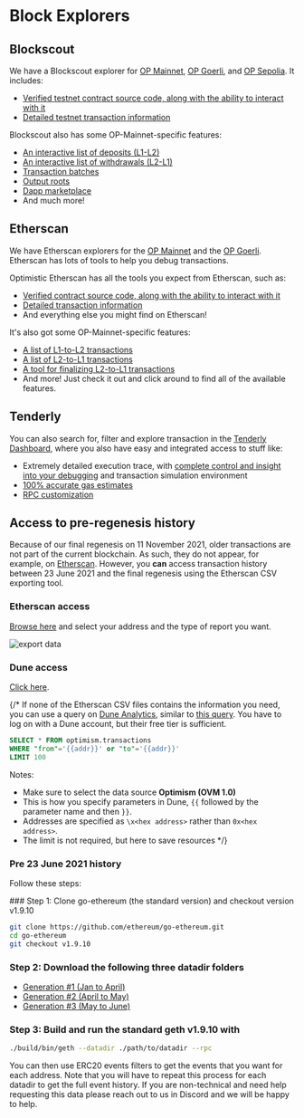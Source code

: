 
# Block Explorers

## Blockscout

We have a Blockscout explorer for [OP Mainnet](https://optimism.blockscout.com), [OP Goerli](https://optimism-goerli.blockscout.com), and [OP Sepolia](https://optimism-sepolia.blockscout.com/). It includes:

- [Verified testnet contract source code, along with the ability to interact with it](https://optimism.blockscout.com/verified-contracts)
- [Detailed testnet transaction information](https://optimism.blockscout.com/tx/0xa1b04233084d4067ec0bb3e09301012900f0e209f14a3d406f3d6dc696eea138)

Blockscout also has some OP-Mainnet-specific features:
- [An interactive list of deposits (L1-L2)](https://optimism.blockscout.com/l2-deposits)
- [An interactive list of withdrawals (L2-L1)](https://optimism.blockscout.com/l2-withdrawals)
- [Transaction batches](https://optimism.blockscout.com/l2-txn-batches)
- [Output roots](https://optimism.blockscout.com/l2-output-roots)
- [Dapp marketplace](https://optimism.blockscout.com/apps)
- And much more!

## Etherscan

We have Etherscan explorers for the [OP Mainnet](https://explorer.optimism.io) and the [OP Goerli](https://goerli-explorer.optimism.io).
Etherscan has lots of tools to help you debug transactions.

Optimistic Etherscan has all the tools you expect from Etherscan, such as:
- [Verified contract source code, along with the ability to interact with it](https://explorer.optimism.io/address/0x420000000000000000000000000000000000000F#code)
- [Detailed transaction information](https://explorer.optimism.io/tx/0x292423266d6da24126dc4e0e81890c22a67295cc8b1a987e71ad84748511452f)
- And everything else you might find on Etherscan!

It's also got some OP-Mainnet-specific features:
- [A list of L1-to-L2 transactions](https://explorer.optimism.io/txsEnqueued)
- [A list of L2-to-L1 transactions](https://explorer.optimism.io/txsExit)
- [A tool for finalizing L2-to-L1 transactions](https://explorer.optimism.io/messagerelayer)
- And more! Just check it out and click around to find all of the available features.



## Tenderly

You can also search for, filter and explore transaction in the [Tenderly Dashboard](https://dashboard.tenderly.co/), where you also have easy and integrated access to stuff like:

- Extremely detailed execution trace, with [complete control and insight into your debugging](https://blog.tenderly.co/tenderly-devnets-develop-and-test-with-mainnet-data/) and transaction simulation environment
- [100% accurate gas estimates](https://blog.tenderly.co/how-tenderly-enables-most-accurate-ethereum-gas-estimation/)
- [RPC customization](https://blog.tenderly.co/customizing-rpc-endpoints-with-node-extensions/)

## Access to pre-regenesis history

Because of our final regenesis on 11 November 2021, older transactions are not part of the current blockchain. 
As such, they do not appear, for example, on [Etherscan](https://explorer.optimism.io/).
However, you **can** access transaction history between 23 June 2021 and the final regenesis using the Etherscan CSV exporting tool.

### Etherscan access

[Browse here](https://explorer.optimism.io/exportDataMain) and select your address and the type of report you want.

![export data](/assets/docs/useful-tools/explorers/export.png)


### Dune access

[Click here](https://dune.com/optimismfnd/OVM1.0-User-Address-Transactions).

{/* 
If none of the Etherscan CSV files contains the information you need, you can use a query on [Dune Analytics](https://dune.xyz), similar to [this query](https://dune.xyz/queries/354886?addr=%5Cx25E1c58040f27ECF20BBd4ca83a09290326896B3).
You have to log on with a Dune account, but their free tier is sufficient.

```sql
SELECT * FROM optimism.transactions
WHERE "from"='{{addr}}' or "to"='{{addr}}'
LIMIT 100
```

Notes:
- Make sure to select the data source **Optimism (OVM 1.0)**
- This is how you specify parameters in Dune, `{{` followed by the parameter name and then `}}`. 
- Addresses are specified as `\x<hex address>` rather than `0x<hex address>`.  
- The limit is not required, but here to save resources
*/}


### Pre 23 June 2021 history

Follow these steps:

<Steps>
### Step 1: Clone go-ethereum (the standard version) and checkout version v1.9.10

   ```sh
   git clone https://github.com/ethereum/go-ethereum.git
   cd go-ethereum
   git checkout v1.9.10
   ```

### Step 2: Download the following three datadir folders
   - [Generation #1 (Jan to April)](https://storage.googleapis.com/sequencer-datadirs/datadir-gen1.zip) 
   - [Generation #2 (April to May)](https://storage.googleapis.com/sequencer-datadirs/datadir-gen2.zip)
   - [Generation #3 (May to June)](https://storage.googleapis.com/sequencer-datadirs/datadir-gen3.zip)

### Step 3: Build and run the standard geth v1.9.10 with

   ```sh
   ./build/bin/geth --datadir ./path/to/datadir --rpc
   ```

   You can then use ERC20 events filters to get the events that you want for each address. Note that you will have to repeat this process for each datadir to get the full event history.
   If you are non-technical and need help requesting this data please reach out to us in Discord and we will be happy to help.
</Steps>

